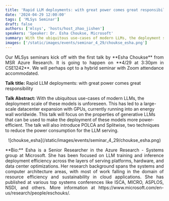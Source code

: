 ```yaml
---
title: 'Rapid LLM deployments: with great power comes great responsibility'
date: '2024-04-29 12:00:00'
tags: [ 'MLSys Seminar']
draft: false
authors: ['mlsys', 'hosts/host_zhao_jishen']
speakers: 'Speaker: Dr. Esha Choukse, Microsoft'
summary: With the ubiquitous use-cases of modern LLMs, the deployment scale of these models is unforeseen. This has led to a large-scale datacenter expansion with GPUs, currently running into an energy wall worldwide. This talk will focus on the properties of generative LLMs that can be used to make the deployment of these models more power-efficient. The talk will also introduce POLCA and Splitwise, two techniques to reduce the power consumption for the LLM serving.
images: ['/static/images/events/seminar_4_29/choukse_esha.png']
---
```


<p align="justify">
Our MLSys seminars kick off with the first talk by **Esha Choukse** from MSR Azure Research. It is going to happen on **4/29 at 3:30pm in CSE1242**. We will perhaps opt to a hybrid seminar with Zoom attendance accommodated.

**Talk title:** Rapid LLM deployments: with great power comes great responsibility

**Talk Abstract:** With the ubiquitous use-cases of modern LLMs, the deployment scale of these models is unforeseen. This has led to a large-scale datacenter expansion with GPUs, currently running into an energy wall worldwide. This talk will focus on the properties of generative LLMs that can be used to make the deployment of these models more power-efficient. The talk will also introduce POLCA and Splitwise, two techniques to reduce the power consumption for the LLM serving.
</p>

<center>
![choukse_esha](/static/images/events/seminar_4_29/choukse_esha.png)
</center>

<p align="justify">
**Bio:** Esha is a  Senior Researcher in the Azure Research - Systems group at Microsoft. She has been focused on LLM training and inference deployment efficiency across the layers of serving platforms, hardware, and data center optimizations. Her research background spans the systems and computer architecture areas, with most of work falling in the domain of resource efficiency and sustainability in cloud applications. She has published at various top systems conferences like ISCA, MICRO, ASPLOS, NSDI, and others. More information at https://www.microsoft.com/en-us/research/people/eschouks/. 
</p>